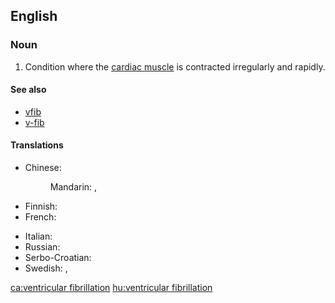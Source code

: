 ==English==

===Noun===
{{en-noun|head=[[ventricular]] [[fibrillation]]|-}}

# {{label|en|pathology}} Condition where the [[cardiac muscle]] is contracted irregularly and rapidly.

====See also====
* [[vfib]]
* [[v-fib]]

====Translations====
{{trans-top|Condition where cardiac muscle is contracted irregularly and rapidly}}
* Chinese:
*: Mandarin: {{t|cmn|室顫|sc=Hani}}, {{t|cmn|室颤|tr=shìchàn|sc=Hani}}
* Finnish: {{t+|fi|kammiovärinä}}
* French: {{t|fr|fibrillation ventriculaire|f}}
{{trans-mid}}
* Italian: {{t|it|fibrillazione ventricolare|f}}
* Russian: {{t-needed|ru}}
* Serbo-Croatian: {{t|sh|ventrikularna fibrilacija|f}}
* Swedish: {{t+|sv|ventrikelflimmer|n}}, {{t|sv|kammarflimmer|n}}
{{trans-bottom}}

[[ca:ventricular fibrillation]]
[[hu:ventricular fibrillation]]